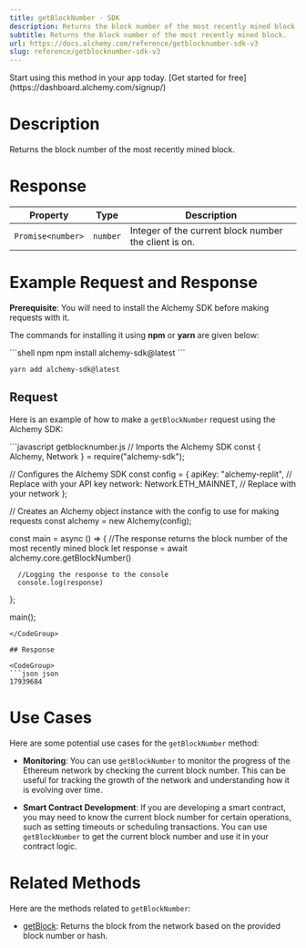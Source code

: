 ```yaml
---
title: getBlockNumber - SDK
description: Returns the block number of the most recently mined block.
subtitle: Returns the block number of the most recently mined block.
url: https://docs.alchemy.com/reference/getblocknumber-sdk-v3
slug: reference/getblocknumber-sdk-v3
---
```


<Tip title="Don’t have an API key?" icon="star">
  Start using this method in your app today. [Get started for free](https://dashboard.alchemy.com/signup/)
</Tip>

# Description

Returns the block number of the most recently mined block.

# Response

| Property          | Type     | Description                                           |
| ----------------- | -------- | ----------------------------------------------------- |
| `Promise<number>` | `number` | Integer of the current block number the client is on. |

# Example Request and Response

**Prerequisite**: You will need to install the Alchemy SDK before making requests with it.

The commands for installing it using **npm** or **yarn** are given below:

<CodeGroup>
  ```shell npm
  npm install alchemy-sdk@latest
  ```

  ```shell yarn
  yarn add alchemy-sdk@latest
  ```
</CodeGroup>

## Request

Here is an example of how to make a `getBlockNumber` request using the Alchemy SDK:

<CodeGroup>
  ```javascript getblocknumber.js
  // Imports the Alchemy SDK
  const { Alchemy, Network } = require("alchemy-sdk");

  // Configures the Alchemy SDK
  const config = {
      apiKey: "alchemy-replit", // Replace with your API key
      network: Network.ETH_MAINNET, // Replace with your network
  };

  // Creates an Alchemy object instance with the config to use for making requests
  const alchemy = new Alchemy(config);

  const main = async () => {
    	//The response returns the block number of the most recently mined block
      let response = await alchemy.core.getBlockNumber()

      //Logging the response to the console
      console.log(response)
  };

  main();
  ```
</CodeGroup>

## Response

<CodeGroup>
  ```json json
  17939684
  ```
</CodeGroup>

# Use Cases

Here are some potential use cases for the `getBlockNumber` method:

* **Monitoring**: You can use `getBlockNumber` to monitor the progress of the Ethereum network by checking the current block number. This can be useful for tracking the growth of the network and understanding how it is evolving over time.

* **Smart Contract Development**: If you are developing a smart contract, you may need to know the current block number for certain operations, such as setting timeouts or scheduling transactions. You can use `getBlockNumber` to get the current block number and use it in your contract logic.

# Related Methods

Here are the methods related to `getBlockNumber`:

* [getBlock](/reference/getblock-sdk): Returns the block from the network based on the provided block number or hash.
